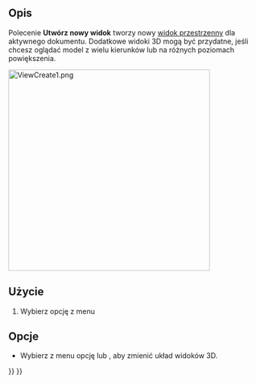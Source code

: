 <languages/>

{{Docnav/pl
|
|[[Std_OrthographicCamera/pl|Widok ortogonalny]]
|[[Std_View_Menu/pl|Menu Widok]]
|IconL=
|IconR=Std_OrthographicCamera.svg
|IconC=Freecad.svg
}}

{{GuiCommand/pl
|Name=Std ViewCreate
|Name/pl=Std: Utwórz widok
|MenuLocation=Widok → Utwórz nowy widok
|Workbenches=wszystkie
|SeeAlso=[[Std_ViewDockUndockFullscreen/pl|Zablokuj / Odblokuj widok]], [[Std_ViewFullscreen/pl|Wyświetl na pełnym ekranie]]
}}

<span id="Description"></span>
==Opis==

Polecenie '''Utwórz nowy widok''' tworzy nowy [[3D_view/pl|widok przestrzenny]] dla aktywnego dokumentu. Dodatkowe widoki 3D mogą być przydatne, jeśli chcesz oglądać model z wielu kierunków lub na różnych poziomach powiększenia.

[[Image:ViewCreate1.png|400px]]
{{Caption|Interfejs FreeCAD z wieloma widokami 3D.}}

<span id="Usage"></span>
==Użycie==

# Wybierz opcję z menu {{MenuCommand|Widok → [[Image:Std_ViewCreate.svg|16px]] Utwórz nowy widok}}

<span id="Options"></span>
==Opcje==

* Wybierz z menu opcję {{MenuCommand|Okna → Kaskadowo}} lub {{MenuCommand|Okna → Sąsiadująco}}, aby zmienić układ widoków 3D.


{{Docnav/pl
|
|[[Std_OrthographicCamera/pl|Widok ortogonalny]]
|[[Std_View_Menu/pl|Menu Widok]]
|IconL=
|IconR=Std_OrthographicCamera.svg
|IconC=Freecad.svg
}}

{{Std_Base_navi{{#translation:}}}}
{{Userdocnavi{{#translation:}}}}